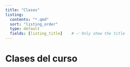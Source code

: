 ```yaml
---
title: "Clases"
listing:
  contents: "*.qmd"
  sort: "listing_order"
  type: default
  fields: [listing_title]    # ✅ Only show the title
---
```


# Clases del curso
